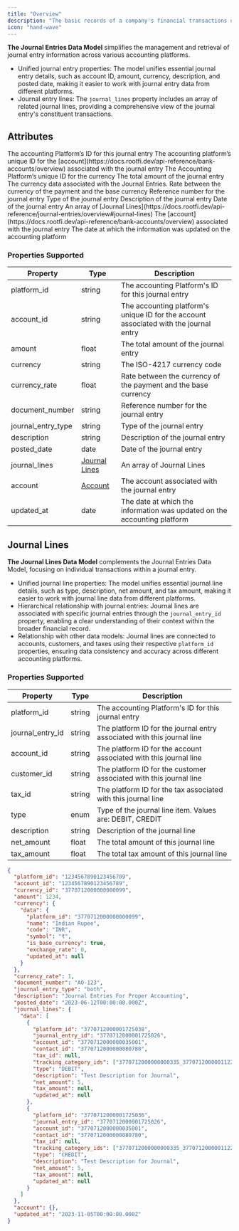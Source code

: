 ```yaml
---
title: "Overview"
description: "The basic records of a company's financial transactions used to record the debits and credits of each transaction."
icon: "hand-wave"
---
```


**The Journal Entries Data Model** simplifies the management and retrieval of journal entry information across various accounting platforms.

- Unified journal entry properties: The model unifies essential journal entry details, such as account ID, amount, currency, description, and posted date, making it easier to work with journal entry data from different platforms.
- Journal entry lines: The `journal_lines` property includes an array of related journal lines, providing a comprehensive view of the journal entry's constituent transactions.

## Attributes

<ResponseField name="platform_id" type="string" required>
  The accounting Platform’s ID for this journal entry
</ResponseField>

<ResponseField name="account_id" type="string" required>
  The accounting platform’s unique ID for the [account](https://docs.rootfi.dev/api-reference/bank-accounts/overview) associated with the journal entry
</ResponseField>

<ResponseField name="currency_id" type="string">
  The Accounting Platform’s unique ID for the currency
</ResponseField>

<ResponseField name="amount" type="float" required>
  The total amount of the journal entry
</ResponseField>

<ResponseField name="currency" type="string" required>
  The currency data associated with the Journal Entries.
  <Expandable title="properties">
    <ResponseField name="data" type="Object">
      <Expandable title="properties">
        <Snippet file="currency_snippet.mdx" />
      </Expandable>
    </ResponseField>
  </Expandable>
</ResponseField>

<ResponseField name="currency_rate" type="float" required>
  Rate between the currency of the payment and the base currency
</ResponseField>

<ResponseField name="document_number" type="string" optional>
  Reference number for the journal entry
</ResponseField>

<ResponseField name="journal_entry_type" type="string" optional>
  Type of the journal entry
</ResponseField>

<ResponseField name="description" type="string" optional>
  Description of the journal entry
</ResponseField>

<ResponseField name="posted_date" type="date" required>
  Date of the journal entry
</ResponseField>

<ResponseField name="journal_lines" type="Journal Lines" optional>
  An array of [Journal Lines](https://docs.rootfi.dev/api-reference/journal-entries/overview#journal-lines)
  <Expandable title="properties">
    <ResponseField name="data" type="Object" required>
      <Expandable title="properties">
        <Snippet file="journal_lines_snippet.mdx" />
      </Expandable>
    </ResponseField>
  </Expandable>
</ResponseField>

<ResponseField name="account" type="Account" optional>
  The [account](https://docs.rootfi.dev/api-reference/bank-accounts/overview) associated with the journal entry
  <Expandable title="properties">
    <ResponseField name="data" type="Object" required>
      <Expandable title="properties">
        <Snippet file="accounts_snippets.mdx" />
      </Expandable>
    </ResponseField>
  </Expandable>
</ResponseField>

<ResponseField name="updated_at" type="date" required>
  The date at which the information was updated on the accounting platform
</ResponseField>

### Properties Supported

| Property           | Type                                                 | Description                                                                           |
| ------------------ | ---------------------------------------------------- | ------------------------------------------------------------------------------------- |
| platform_id        | string                                               | The accounting Platform's ID for this journal entry                                   |
| account_id         | string                                               | The accounting platform's unique ID for the account associated with the journal entry |
| amount             | float                                                | The total amount of the journal entry                                                 |
| currency           | string                                               | The ISO-4217 currency code                                                            |
| currency_rate      | float                                                | Rate between the currency of the payment and the base currency                        |
| document_number    | string                                               | Reference number for the journal entry                                                |
| journal_entry_type | string                                               | Type of the journal entry                                                             |
| description        | string                                               | Description of the journal entry                                                      |
| posted_date        | date                                                 | Date of the journal entry                                                             |
| journal_lines      | [Journal Lines](/docs/journal-entries#journal-lines) | An array of Journal Lines                                                             |
| account            | [Account](/docs/accounts)                            | The account associated with the journal entry                                         |
| updated_at         | date                                                 | The date at which the information was updated on the accounting platform              |

## Journal Lines

**The Journal Lines Data Model** complements the Journal Entries Data Model, focusing on individual transactions within a journal entry.

- Unified journal line properties: The model unifies essential journal line details, such as type, description, net amount, and tax amount, making it easier to work with journal line data from different platforms.
- Hierarchical relationship with journal entries: Journal lines are associated with specific journal entries through the `journal_entry_id` property, enabling a clear understanding of their context within the broader financial record.
- Relationship with other data models: Journal lines are connected to accounts, customers, and taxes using their respective `platform_id` properties, ensuring data consistency and accuracy across different accounting platforms.

### Properties Supported

| Property         | Type   | Description                                                             |
| ---------------- | ------ | ----------------------------------------------------------------------- |
| platform_id      | string | The accounting Platform's ID for this journal entry                     |
| journal_entry_id | string | The platform ID for the journal entry associated with this journal line |
| account_id       | string | The platform ID for the account associated with this journal line       |
| customer_id      | string | The platform ID for the customer associated with this journal line      |
| tax_id           | string | The platform ID for the tax associated with this journal line           |
| type             | enum   | Type of the journal line item. Values are: DEBIT, CREDIT                |
| description      | string | Description of the journal line                                         |
| net_amount       | float  | The total amount of this journal line                                   |
| tax_amount       | float  | The total tax amount of this journal line                               |

<ResponseExample name="The Bank Transaction Object" >

```json The Bank Transaction Object
{
  "platform_id": "1234567890123456789",
  "account_id": "1234567890123456789",
  "currency_id": "3770712000000000099",
  "amount": 1234,
  "currency": {
    "data": {
      "platform_id": "3770712000000000099",
      "name": "Indian Rupee",
      "code": "INR",
      "symbol": "₹",
      "is_base_currency": true,
      "exchange_rate": 0,
      "updated_at": null
    }
  },
  "currency_rate": 1,
  "document_number": "AO-123",
  "journal_entry_type": "both",
  "description": "Journal Entries For Proper Accounting",
  "posted_date": "2023-06-12T00:00:00.000Z",
  "journal_lines": {
    "data": [
      {
        "platform_id": "3770712000001725038",
        "journal_entry_id": "3770712000001725026",
        "account_id": "3770712000000035001",
        "contact_id": "3770712000000080780",
        "tax_id": null,
        "tracking_category_ids": ["3770712000000000335_3770712000001122010"],
        "type": "DEBIT",
        "description": "Test Description for Journal",
        "net_amount": 5,
        "tax_amount": null,
        "updated_at": null
      },
      {
        "platform_id": "3770712000001725036",
        "journal_entry_id": "3770712000001725026",
        "account_id": "3770712000000035001",
        "contact_id": "3770712000000080780",
        "tax_id": null,
        "tracking_category_ids": ["3770712000000000335_3770712000001122010"],
        "type": "CREDIT",
        "description": "Test Description for Journal",
        "net_amount": 5,
        "tax_amount": null,
        "updated_at": null
      }
    ]
  },
  "account": {},
  "updated_at": "2023-11-05T00:00:00.000Z"
}
```

</ResponseExample>
